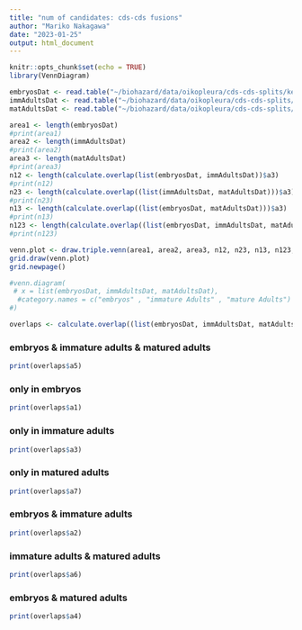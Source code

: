 ```yaml
---
title: "num of candidates: cds-cds fusions"
author: "Mariko Nakagawa"
date: "2023-01-25"
output: html_document
---
```


```r
knitr::opts_chunk$set(echo = TRUE)
library(VennDiagram)
```
```r
embryosDat <- read.table("~/biohazard/data/oikopleura/cds-cds-splits/keys_intronFile_embryos_cds-cds_fusions_ME_10_reads_majorSS_20220914.out")$V1
immAdultsDat <- read.table("~/biohazard/data/oikopleura/cds-cds-splits/keys_intronFile_immatureAdults_cds-cds_fusions_ME_10_reads_majorSS_20220914.json")$V1
matAdultsDat <- read.table("~/biohazard/data/oikopleura/cds-cds-splits/keys_intronFile_maturedAdults_cds-cds_fusions_ME_10_reads_majorSS_20220914.json")$V1
```
```r
area1 <- length(embryosDat)
#print(area1)
area2 <- length(immAdultsDat)
#print(area2)
area3 <- length(matAdultsDat)
#print(area3)
n12 <- length(calculate.overlap(list(embryosDat, immAdultsDat))$a3)
#print(n12)
n23 <- length(calculate.overlap((list(immAdultsDat, matAdultsDat)))$a3)
#print(n23)
n13 <- length(calculate.overlap((list(embryosDat, matAdultsDat)))$a3)
#print(n13)
n123 <- length(calculate.overlap((list(embryosDat, immAdultsDat, matAdultsDat)))$a5)
#print(n123)

venn.plot <- draw.triple.venn(area1, area2, area3, n12, n23, n13, n123, c("embryos", "immature adults", "matured adults"), euler.d = TRUE, scaled = TRUE)
grid.draw(venn.plot)
grid.newpage()

#venn.diagram(
 # x = list(embryosDat, immAdultsDat, matAdultsDat),
  #category.names = c("embryos" , "immature Adults" , "mature Adults")
#)
```
```r
overlaps <- calculate.overlap((list(embryosDat, immAdultsDat, matAdultsDat)))
```
### embryos & immature adults & matured adults
```r
print(overlaps$a5)
```
### only in embryos
``` r
print(overlaps$a1)
```
### only in immature adults
``` r
print(overlaps$a3)
```
### only in matured adults
```r
print(overlaps$a7)
```
### embryos & immature adults
```r
print(overlaps$a2)
```
### immature adults & matured adults
```r
print(overlaps$a6)
```
### embryos & matured adults
```r
print(overlaps$a4)
```